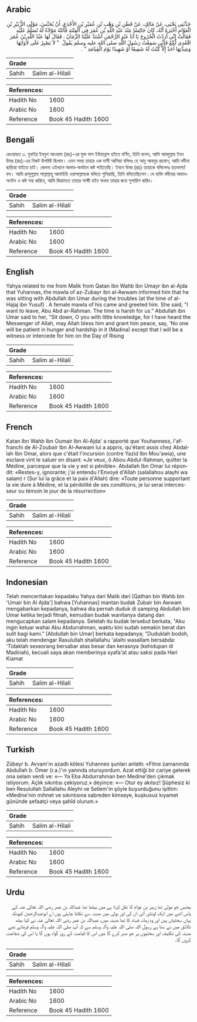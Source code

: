 ## Arabic


<div dir="rtl" lang="ar" style={{fontSize:'larger',backgroundColor:'#f8f9fa',padding:20}}>
حَدَّثَنِي يَحْيَى، عَنْ مَالِكٍ، عَنْ قَطَنِ بْنِ وَهْبِ بْنِ عُمَيْرِ بْنِ الأَجْدَعِ، أَنْ يُحَنَّسَ، مَوْلَى الزُّبَيْرِ بْنِ الْعَوَّامِ أَخْبَرَهُ أَنَّهُ، كَانَ جَالِسًا عِنْدَ عَبْدِ اللَّهِ بْنِ عُمَرَ فِي الْفِتْنَةِ فَأَتَتْهُ مَوْلاَةٌ لَهُ تُسَلِّمُ عَلَيْهِ فَقَالَتْ إِنِّي أَرَدْتُ الْخُرُوجَ يَا أَبَا عَبْدِ الرَّحْمَنِ اشْتَدَّ عَلَيْنَا الزَّمَانُ ‏.‏ فَقَالَ لَهَا عَبْدُ اللَّهِ بْنُ عُمَرَ اقْعُدِي لُكَعُ فَإِنِّي سَمِعْتُ رَسُولَ اللَّهِ صلى الله عليه وسلم يَقُولُ ‏ "‏ لاَ يَصْبِرُ عَلَى لأْوَائِهَا وَشِدَّتِهَا أَحَدٌ إِلاَّ كُنْتُ لَهُ شَفِيعًا أَوْ شَهِيدًا يَوْمَ الْقِيَامَةِ ‏"‏ ‏.‏
</div>
<div style={{backgroundColor:'#f8f9fa',padding:20, marginBottom: 10}}><table> <thead> <tr> <th>Grade</th> <th></th> </tr> </thead> <tbody> <tr><td>Sahih</td><td>Salim al-Hilali</td></tr></tbody></table><table> <thead> <tr> <th>References:</th> <th></th> </tr> </thead> <tbody><tr><td>Hadith No</td><td>1600</td></tr><tr><td>Arabic No</td><td>1600</td></tr><tr><td>Reference</td><td>Book 45 Hadith 1600</td></tr></tbody></table></div>

## Bengali


<div dir="ltr" lang="bn" style={{fontSize:'larger',backgroundColor:'#f8f9fa',padding:20}}>
রেওয়ায়ত ৩. যুবাইর ইবনুল আওয়াম (রাঃ)-এর মুক্ত দাস ইউহান্নাস হইতে বর্ণিত, তিনি বলেন, আমি আবদুল্লাহ ইবন উমর (রাঃ)-এর নিকট উপবিষ্ট ছিলাম। এমন সময় তাহার এক দাসী আসিয়া বলিলঃ হে আবু আবদুর রহমান, আমি মদীনা ছাড়িয়া যাইতে চাই। কেননা এইখানে অভাব-অনটনে কষ্ট পাইতেছি। ইবনে উমর (রাঃ) তাহাকে বলিলেনঃ হতভাগ্য! বস। আমি রাসূলুল্লাহ সাল্লাল্লাহু আলাইহি ওয়াসাল্লামকে বলিতে শুনিয়াছি, তিনি বলিতেছিলেন : যে ব্যক্তি মদীনার অভাব-অনটন ও কষ্ট সহ্য করিবে, আমি কিয়ামতে তাহার সাক্ষী হইব অথবা তাহার জন্য সুপারিশ করিব।
</div>
<div style={{backgroundColor:'#f8f9fa',padding:20, marginBottom: 10}}><table> <thead> <tr> <th>Grade</th> <th></th> </tr> </thead> <tbody> <tr><td>Sahih</td><td>Salim al-Hilali</td></tr></tbody></table><table> <thead> <tr> <th>References:</th> <th></th> </tr> </thead> <tbody><tr><td>Hadith No</td><td>1600</td></tr><tr><td>Arabic No</td><td>1600</td></tr><tr><td>Reference</td><td>Book 45 Hadith 1600</td></tr></tbody></table></div>

## English


<div dir="ltr" lang="en" style={{fontSize:'larger',backgroundColor:'#f8f9fa',padding:20}}>
Yahya related to me from Malik from Qatan ibn Wahb ibn Umayr ibn al-Ajda that Yuhannas, the mawla of az-Zubayr ibn al-Awwam informed him that he was sitting with Abdullah ibn Umar during the troubles (at the time of al-Hajaj ibn Yusuf) . A female mawla of his came and greeted him. She said, "I want to leave, Abu Abd ar-Rahman. The time is harsh for us." Abdullah ibn Umar said to her, "Sit down, O you with little knowledge, for I have heard the Messenger of Allah, may Allah bless him and grant him peace, say, 'No one will be patient in hunger and hardship in it (Madina) except that I will be a witness or intercede for him on the Day of Rising
</div>
<div style={{backgroundColor:'#f8f9fa',padding:20, marginBottom: 10}}><table> <thead> <tr> <th>Grade</th> <th></th> </tr> </thead> <tbody> <tr><td>Sahih</td><td>Salim al-Hilali</td></tr></tbody></table><table> <thead> <tr> <th>References:</th> <th></th> </tr> </thead> <tbody><tr><td>Hadith No</td><td>1600</td></tr><tr><td>Arabic No</td><td>1600</td></tr><tr><td>Reference</td><td>Book 45 Hadith 1600</td></tr></tbody></table></div>

## French


<div dir="ltr" lang="fr" style={{fontSize:'larger',backgroundColor:'#f8f9fa',padding:20}}>
Katan Ibn Wahb Ibn Oumair Ibn Al-Ajda' a rapporté que Youhanness, l'affranchi de Al-Zoubair Ibn Al-Awwam lui a appris, qu'étant assis chez Abdallah Ibn Omar, alors que c'était l'incursion (contre Yazid Ibn Mou'awia), une esclave vint le saluer en disant: «Je veux, ô Abou Abdul-Rahman, quitter la Médine, parceque que la vie y est si pénible». Abdallah Ibn Omar lui répondit: «Restes-y, ignorante; j'ai entendu l'Envoyé d'Allah (salallahou alayhi wa salam) r (Sur lui la grâce et la paix d'Allah) dire: «Toute personne supportant la vie dure à Médine, et la pénibilité de ses conditions, je lui serai intercesseur ou témoin le jour de la résurrection»
</div>
<div style={{backgroundColor:'#f8f9fa',padding:20, marginBottom: 10}}><table> <thead> <tr> <th>Grade</th> <th></th> </tr> </thead> <tbody> <tr><td>Sahih</td><td>Salim al-Hilali</td></tr></tbody></table><table> <thead> <tr> <th>References:</th> <th></th> </tr> </thead> <tbody><tr><td>Hadith No</td><td>1600</td></tr><tr><td>Arabic No</td><td>1600</td></tr><tr><td>Reference</td><td>Book 45 Hadith 1600</td></tr></tbody></table></div>

## Indonesian


<div dir="ltr" lang="id" style={{fontSize:'larger',backgroundColor:'#f8f9fa',padding:20}}>
Telah menceritakan kepadaku Yahya dari Malik dari [Qathan bin Wahb bin 'Umair bin Al Ajda'] bahwa [Yuhannas] mantan budak Zubair bin Awwam mengabarkan kepadanya, bahwa dia pernah duduk di samping Abdullah bin Umar ketika terjadi fitnah, kemudian budak wanitanya datang dan mengucapkan salam kepadanya. Setelah itu budak tersebut berkata, "Aku ingin keluar wahai Abu Abdurrahman, waktu kini sudah semakin berat dan sulit bagi kami." [Abdullah bin Umar] berkata kepadanya; "Duduklah bodoh, aku telah mendengar Rasulullah shallallahu 'alaihi wasallam bersabda: 'Tidaklah seseorang bersabar atas besar dan kerasnya (kehidupan di Madinah), kecuali saya akan memberinya syafa'at atau saksi pada Hari Kiamat
</div>
<div style={{backgroundColor:'#f8f9fa',padding:20, marginBottom: 10}}><table> <thead> <tr> <th>Grade</th> <th></th> </tr> </thead> <tbody> <tr><td>Sahih</td><td>Salim al-Hilali</td></tr></tbody></table><table> <thead> <tr> <th>References:</th> <th></th> </tr> </thead> <tbody><tr><td>Hadith No</td><td>1600</td></tr><tr><td>Arabic No</td><td>1600</td></tr><tr><td>Reference</td><td>Book 45 Hadith 1600</td></tr></tbody></table></div>

## Turkish


<div dir="ltr" lang="tr" style={{fontSize:'larger',backgroundColor:'#f8f9fa',padding:20}}>
Zübeyr b. Avvam'ın azadlı kölesi Yuhannes şunları anlattı: «Fitne zamanında Abdullah b. Ömer (r.a.)'ın yanında oturuyordum. Azat ettiği bir cariye gelerek ona selam verdi ve: «— Ya Eba Abdurrahman ben Medine'den çıkmak istiyorum. Açlık sıkıntısı çekiyoruz.» deyince: «— Otur ey akılsız! Şüphesiz ki ben Resulullah Sallallahu Aleyhi ve Sellem'in şöyle buyurduğunu işittim: «Medine'nin mihnet ve sıkıntısına sabreden kimseye, kuşkusuz kıyamet gününde şefaatçi veya şahîd olurum.»
</div>
<div style={{backgroundColor:'#f8f9fa',padding:20, marginBottom: 10}}><table> <thead> <tr> <th>Grade</th> <th></th> </tr> </thead> <tbody> <tr><td>Sahih</td><td>Salim al-Hilali</td></tr></tbody></table><table> <thead> <tr> <th>References:</th> <th></th> </tr> </thead> <tbody><tr><td>Hadith No</td><td>1600</td></tr><tr><td>Arabic No</td><td>1600</td></tr><tr><td>Reference</td><td>Book 45 Hadith 1600</td></tr></tbody></table></div>

## Urdu


<div dir="rtl" lang="ur" style={{fontSize:'larger',backgroundColor:'#f8f9fa',padding:20}}>
یحنس جو مولیٰ تھا زبیر بن عوام کا نقل کرتا ہے میں بیٹھا تھا عبداللہ بن عمر رضی اللہ تعالیٰ عنہ کے پاس اتنے میں ایک لونڈی آئی ان کی اور بولی میں مدینہ سے نکلنا چاہتی ہوں اے ابوعبدالرحمن کیونکہ یہاں سختیاں ہیں اور وہ زمانہ فساد کا تھا مدینہ میں، عبداللہ بن عمر رضی اللہ تعالیٰ عنہ نے کہا بیٹھ نالائق میں نے سنا ہے رسول اللہ صلی اللہ علیہ وآلہ وسلم سے کہ آپ صلی اللہ علیہ وآلہ وسلم فرماتے تھے مدینہ کی تکلیف اور سختیوں پر جو صبر کرے گا میں اس کا قیامت کے روز گواہ ہوں گا یا اس کی شفاعت کروں گا۔
</div>
<div style={{backgroundColor:'#f8f9fa',padding:20, marginBottom: 10}}><table> <thead> <tr> <th>Grade</th> <th></th> </tr> </thead> <tbody> <tr><td>Sahih</td><td>Salim al-Hilali</td></tr></tbody></table><table> <thead> <tr> <th>References:</th> <th></th> </tr> </thead> <tbody><tr><td>Hadith No</td><td>1600</td></tr><tr><td>Arabic No</td><td>1600</td></tr><tr><td>Reference</td><td>Book 45 Hadith 1600</td></tr></tbody></table></div>